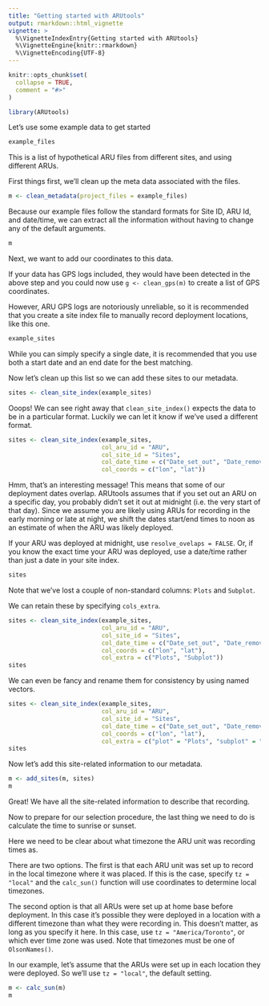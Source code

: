 ```yaml
---
title: "Getting started with ARUtools"
output: rmarkdown::html_vignette
vignette: >
  %\VignetteIndexEntry{Getting started with ARUtools}
  %\VignetteEngine{knitr::rmarkdown}
  %\VignetteEncoding{UTF-8}
---
```


```r
knitr::opts_chunk$set(
  collapse = TRUE,
  comment = "#>"
)
```


```r
library(ARUtools)
```

Let's use some example data to get started

```r
example_files
```

This is a list of hypothetical ARU files from different sites, and using different
ARUs.

First things first, we'll clean up the meta data associated with the files.

```r
m <- clean_metadata(project_files = example_files)
```

Because our example files follow the standard formats for Site ID, ARU Id, and
date/time, we can extract all the information without having to change any of the
default arguments.

```r
m
```

Next, we want to add our coordinates to this data. 

If your data has GPS logs included, they would have been detected in the above step
and you could now use `g <- clean_gps(m)` to create a list of GPS coordinates.

However, ARU GPS logs are notoriously unreliable, so it is recommended that you
create a site index file to manually record deployment locations, like this one.

```r
example_sites
```

While you can simply specify a single date, it is recommended that you use both
a start date and an end date for the best matching.

Now let's clean up this list so we can add these sites to our metadata.

```r
sites <- clean_site_index(example_sites)
```

Ooops! We can see right away that `clean_site_index()` expects the data to be
in a particular format. Luckily we can let it know if we've used a different 
format.

```r
sites <- clean_site_index(example_sites, 
                          col_aru_id = "ARU", 
                          col_site_id = "Sites", 
                          col_date_time = c("Date_set_out", "Date_removed"),
                          col_coords = c("lon", "lat"))
```

Hmm, that's an interesting message! This means that some of our deployment
dates overlap. ARUtools assumes that if you set out an ARU on a specific day, 
you probably didn't set it out at midnight (i.e. the very start of that day).
Since we assume you are likely using ARUs for recording in the early morning or 
late at night, we shift the dates start/end times to noon as an estimate of when
the ARU was likely deployed.

If your ARU was deployed at midnight, use `resolve_ovelaps = FALSE`. Or, if you
know the exact time your ARU was deployed, use a date/time rather than just a
date in your site index. 

```r
sites
```

Note that we've lost a couple of non-standard columns: `Plots` and `Subplot`. 

We can retain these by specifying `cols_extra`. 

```r
sites <- clean_site_index(example_sites, 
                          col_aru_id = "ARU", 
                          col_site_id = "Sites", 
                          col_date_time = c("Date_set_out", "Date_removed"),
                          col_coords = c("lon", "lat"),
                          col_extra = c("Plots", "Subplot"))
sites
```

We can even be fancy and rename them for consistency by using named vectors.  

```r
sites <- clean_site_index(example_sites, 
                          col_aru_id = "ARU", 
                          col_site_id = "Sites", 
                          col_date_time = c("Date_set_out", "Date_removed"),
                          col_coords = c("lon", "lat"),
                          col_extra = c("plot" = "Plots", "subplot" = "Subplot"))
sites
```



Now let's add this site-related information to our metadata.


```r
m <- add_sites(m, sites)
m
```

Great! We have all the site-related information to describe that recording.

Now to prepare for our selection procedure, the last thing we need to do is 
calculate the time to sunrise or sunset. 

Here we need to be clear about what timezone the ARU unit was recording times as.

There are two options. The first is that each ARU unit was set up to record in 
the local timezone where it was placed. If this is the case, specify `tz = "local"`
and the `calc_sun()` function will use coordinates to determine local timezones.

The second option is that all ARUs were set up at home base before deployment.
In this case it's possible they were deployed in a location with a different 
timezone than what they were recording in. This doesn't matter, as long as you 
specify it here. In this case, use `tz = "America/Toronto"`, or which ever time
zone was used. Note that timezones must be one of `OlsonNames()`.

In our example, let's assume that the ARUs were set up in each location they 
were deployed. So we'll use `tz = "local"`, the default setting.
```r
m <- calc_sun(m)
m
```

